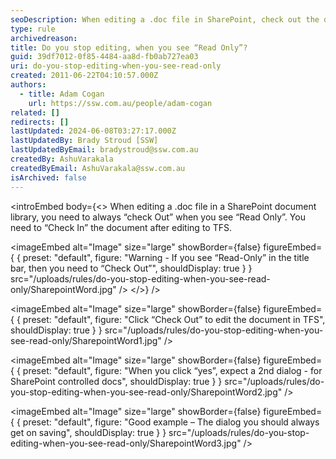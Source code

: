 ```yaml
---
seoDescription: When editing a .doc file in SharePoint, check out the document to avoid read-only mode and ensure seamless collaboration.
type: rule
archivedreason:
title: Do you stop editing, when you see “Read Only”?
guid: 39df7012-0f85-4484-aa8d-fb0ab727ea03
uri: do-you-stop-editing-when-you-see-read-only
created: 2011-06-22T04:10:57.000Z
authors:
  - title: Adam Cogan
    url: https://ssw.com.au/people/adam-cogan
related: []
redirects: []
lastUpdated: 2024-06-08T03:27:17.000Z
lastUpdatedBy: Brady Stroud [SSW]
lastUpdatedByEmail: bradystroud@ssw.com.au
createdBy: AshuVarakala
createdByEmail: AshuVarakala@ssw.com.au
isArchived: false
---
```


<introEmbed
  body={<>
When editing a .doc file in a SharePoint document library, you need to always “check Out” when you see “Read Only”. You need to “Check In” the document after editing to TFS.


<imageEmbed
  alt="Image"
  size="large"
  showBorder={false}
  figureEmbed={ {
    preset: "default",
    figure: "Warning - If you see “Read-Only” in the title bar, then you need to “Check Out”",
    shouldDisplay: true
  } }
  src="/uploads/rules/do-you-stop-editing-when-you-see-read-only/SharepointWord.jpg"
/>
  </>}
/>

<imageEmbed
  alt="Image"
  size="large"
  showBorder={false}
  figureEmbed={ {
    preset: "default",
    figure: "Click “Check Out” to edit the document in TFS",
    shouldDisplay: true
  } }
  src="/uploads/rules/do-you-stop-editing-when-you-see-read-only/SharepointWord1.jpg"
/>


<imageEmbed
  alt="Image"
  size="large"
  showBorder={false}
  figureEmbed={ {
    preset: "default",
    figure: "When you click “yes”, expect a 2nd dialog - for SharePoint controlled docs",
    shouldDisplay: true
  } }
  src="/uploads/rules/do-you-stop-editing-when-you-see-read-only/SharepointWord2.jpg"
/>


<imageEmbed
  alt="Image"
  size="large"
  showBorder={false}
  figureEmbed={ {
    preset: "default",
    figure: "Good example – The dialog you should always get on saving",
    shouldDisplay: true
  } }
  src="/uploads/rules/do-you-stop-editing-when-you-see-read-only/SharepointWord3.jpg"
/>
